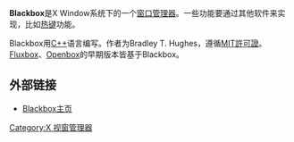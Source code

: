 {{not|黑匣子}}
{{NoteTA|G1=IT|G2=FL}}
{{Infobox Software
| name                   = Blackbox
| logo                   = 
| screenshot             = [[File:Blackbox_on_Debian.png|300px]]
| caption                = Blackbox截屏
| author                 = 
| developer              = Bradley T. Hughes<ref>{{cite web|url=http://blackboxwm.sourceforge.net/ManPages/blackbox|archive-url=https://web.archive.org/web/20150909080254/http://blackboxwm.sourceforge.net/ManPages/blackbox|archive-date=2015-09-09|title=ManPages/blackbox - Blackbox|date=September 9, 2015|access-date=January 16, 2019|dead-url=yes}}</ref>直到版本0.70.1_SL7，<ref>{{Cite web |url=https://sourceforge.net/projects/blackboxwm/files/blackboxwm/Blackbox%200.70.1_SL7/ |title=存档副本 |accessdate=2020-09-06 |archive-date=2019-08-13 |archive-url=https://web.archive.org/web/20190813005634/https://sourceforge.net/projects/blackboxwm/files/blackboxwm/Blackbox%25200.70.1_SL7/ |dead-url=no }}</ref>此后由Brian Bidulock分叉
| released               =
| discontinued           = no
| latest release version = 0.76
| latest release date    = {{Start date and age|2020|02|11}}
| programming language   = [[C++|C++]]
| operating system       = 
| platform               = [[类Unix|类Unix]]
| language               = 
| genre                  = [[X窗口管理器|X窗口管理器]]
| license                = [[MIT_License|MIT]]<ref name= "dir-fsf">[http://directory.fsf.org/blackbox.html FSF.org] {{Wayback|url=http://directory.fsf.org/blackbox.html |date=20070105044705 }}, Blackbox - Window manager written in C++</ref>
| website                = {{URL|https://github.com/bradleythughes/blackbox/|Bradley T. Hughes的仓库}}<br />{{URL|https://github.com/bbidulock/blackboxwm/tree/master|Brian Bidulock的分叉后的仓库}}
}}
'''Blackbox'''是X Window系统下的一个[[窗口管理器|窗口管理器]]。一些功能要通过其他软件来实现，比如[[热键|热键]]功能。

Blackbox用[[C++|C++]]语言编写。作者为Bradley T. Hughes，遵循[[MIT許可證|MIT許可證]]。[[Fluxbox|Fluxbox]]、[[Openbox|Openbox]]的早期版本皆基于Blackbox。

== 外部链接 ==
* [https://web.archive.org/web/20110709060341/http://blackboxwm.sourceforge.net/ Blackbox主页]

{{X桌面环境与窗口管理器}}

[[Category:X_视窗管理器|Category:X 视窗管理器]]